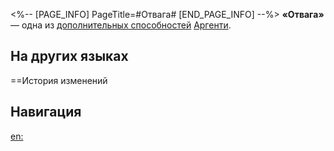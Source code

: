 <%-- [PAGE_INFO]
PageTitle=#Отвага#
[END_PAGE_INFO] --%>
{{Навык Инфобокс
|Название         = Отвага
|Изображение      = След Отвага.png
|Персонаж         = Аргенти
|Тип              = Доп. способность
|Возвышение       = 6
|Длительность     = 
|Описание         = Урон, наносимый противникам, НР которых ниже или равно 50%, повышается на 15%.
|Свойство1        = 
|Масштабирование1 = 
}}
'''«Отвага»''' — одна из [[дополнительная способность|дополнительных способностей]] [[Аргенти]].

==На других языках==
{{На других языках
|en   = Courage
|zhs  = 勇气
|zht  = 勇氣
|ja   = {{Rubi|勇気|ゆうき}}
|ko   = 용기
|es   = Valentía
|fr   = Courage
|ru   = Отвага
|th   = Courage
|vi   = Dũng Khí
|de   = Tapferkeit
|id   = Courage
|pt   = Coragem
}}

==История изменений
{{История изменений|3.5}}

==Навигация==
{{Навык Навбокс|Аргенти}}

[[en:]]